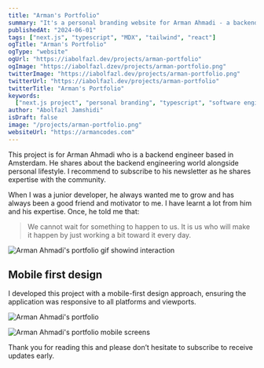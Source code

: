 ```yaml
---
title: "Arman's Portfolio"
summary: "It's a personal branding website for Arman Ahmadi - a backend engineer."
publishedAt: "2024-06-01"
tags: ["next.js", "typescript", "MDX", "tailwind", "react"]
ogTitle: "Arman's Portfolio"
ogType: "website"
ogUrl: "https://iabolfazl.dev/projects/arman-portfolio"
ogImage: "https://iabolfazl.dzev/projects/arman-portfolio.png"
twitterImage: "https://iabolfazl.dev/projects/arman-portfolio.png"
twitterUrl: "https://iabolfazl.dev/projects/arman-portfolio"
twitterTitle: "Arman's Portfolio"
keywords:
  ["next.js project", "personal branding", "typescript", "software engineer"]
author: "Abolfazl Jamshidi"
isDraft: false
image: "/projects/arman-portfolio.png"
websiteUrl: "https://armancodes.com"
---
```


This project is for Arman Ahmadi who is a backend engineer based in Amsterdam. He shares about the backend engineering world alongside personal lifestyle. I recommend to subscribe to his newsletter as he shares expertise with the community.

When I was a junior developer, he always wanted me to grow and has always been a good friend and motivator to me. I have learnt a lot from him and his expertise. Once, he told me that:

> We cannot wait for something to happen to us. It is us who will make it happen by just working a bit toward it every day.

<Image
  rounded
  width={600}
  height={400}
  src="/projects/arman-portfolio.gif"
  alt="Arman Ahmadi's portfolio gif showind interaction"
/>

## Mobile first design

I developed this project with a mobile-first design approach, ensuring the application was responsive to all platforms and viewports.

<Image
  rounded
  width={600}
  height={400}
  src="/projects/arman-portfolio.png"
  caption="This is the UI of his personal website's home page."
  alt="Arman Ahmadi's portfolio"
/>

<Image
  rounded
  width={600}
  height={400}
  src="/projects/arman-portfolio-phone.png"
  alt="Arman Ahmadi's portfolio mobile screens"
/>

Thank you for reading this and please don’t hesitate to subscribe to receive updates early.
